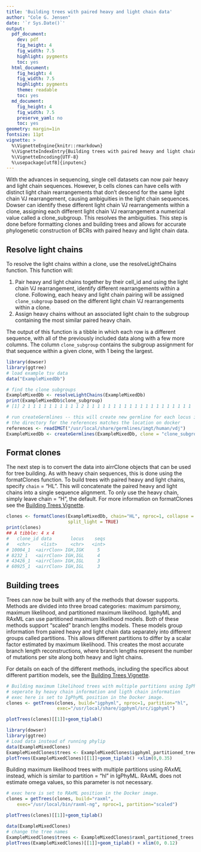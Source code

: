 ```yaml
---
title: 'Building trees with paired heavy and light chain data'
author: "Cole G. Jensen"
date: '`r Sys.Date()`'
output:
  pdf_document:
    dev: pdf
    fig_height: 4
    fig_width: 7.5
    highlight: pygments
    toc: yes
  html_document:
    fig_height: 4
    fig_width: 7.5
    highlight: pygments
    theme: readable
    toc: yes
  md_document:
    fig_height: 4
    fig_width: 7.5
    preserve_yaml: no
    toc: yes
geometry: margin=1in
fontsize: 11pt
vignette: >
  %\VignetteEngine{knitr::rmarkdown}
  %\VignetteIndexEntry{Building trees with paired heavy and light chain data}
  %\VignetteEncoding{UTF-8}  
  %\usepackage[utf8]{inputenc}
---
```


With the advances in sequencing, single cell datasets can now pair heavy and light chain sequences. However, b cells clones can have cells with distinct light chain rearrangements that don't descend for the same light chain VJ rearrangement, causing ambiguities in the light chain sequences. Dowser can identify these different light chain VJ rearrangements within a clone, assigning each different light chain VJ rearrangement a numerical value called a clone_subgroup. This resolves the ambiguities. This step is done before formatting clones and building trees and allows for accurate phylogenetic construction of BCRs with paired heavy and light chain data. 

## Resolve light chains 

To resolve the light chains within a clone, use the resolveLightChains function. This function will:

1. Pair heavy and light chains together by their cell_id and using the light chain VJ rearrangement, identify different rearrangements within a clone. Following, each heavy and light chain pairing will be assigned `clone_subgroup` based on the different light chain VJ rearrangements within a clone. 
2. Assign heavy chains without an associated light chain to the subgroup containing the most similar paired heavy chain.

The output of this function is a tibble in which each row is a different sequence, with all of the previously included data along with a few more columns. The column `clone_subgroup` contains the subgroup assignment for that sequence within a given clone, with 1 being the largest.  

```r
library(dowser)
library(ggtree)
# load example tsv data
data("ExampleMixedDb")

# find the clone subgroups 
ExampleMixedDb <- resolveLightChains(ExampleMixedDb)
print(ExampleMixedDb$clone_subgroup)
# [1] 2 1 1 1 1 1 1 1 1 1 1 2 1 1 1 1 1 1 1 1 1 1 1 1 1 1 1 1 1 1 1 1
```

```r
# run createGermlines -- this will create new germline for each locus in each subgroup 
# the directory for the references matches the location on docker
references <- readIMGT("/usr/local/share/germlines/imgt/human/vdj")
ExampleMixedDb <- createGermlines(ExampleMixedDb, clone = "clone_subgroup_id", nproc = 1)
```

## Format clones

The next step is to convert the data into airrClone objects that can be used for tree building. As with heavy chain sequences, this is done using the formatClones function. To build trees with paired heavy and light chains, specify `chain` = "HL". This will concatenate the paired heavy and light chains into a single sequence alignment. To only use the heavy chain, simply leave chain = "H", the default. For more information on formatClones see the [Building Trees Vignette](Building-Trees-Vignette.md).

```r
clones <- formatClones(ExampleMixedDb, chain="HL", nproc=1, collapse = FALSE, 
                       split_light = TRUE)
print(clones)
## A tibble: 4 x 4
#   clone_id data       locus    seqs
#   <chr>    <list>     <chr>   <int>
# 10004_1  <airrClon> IGH,IGK     5
# 8232_1   <airrClon> IGH,IGL     4
# 43426_1  <airrClon> IGH,IGL     3
# 60925_1  <airrClon> IGH,IGL     3
```
## Building trees 

Trees can now be built with any of the methods that dowser supports. Methods are divided into three broad categories: maximum parsimony, maximum likelihood, and partitioned maximum likelihood. IgphyML and RAxML can use partitioned maximum likelihood models. Both of these methods support "scaled" branch lengths models. These models group information from paired heavy and light chain data separately into different groups called partitions. This allows different partitions to differ by a scalar factor estimated by maximum likelihood. This creates the most accurate branch length reconstructions, where branch lengths represent the number of mutations per site along both heavy and light chains.

For details on each of the different methods, including the specifics about different partition models, see the [Building Trees Vignette](Building-Trees-Vignette.md).

```r
# Building maximum likelihood trees with multiple partitions using IgPhyML where partitions 
# seperate by heavy chain information and ligth chain information
# exec here is set to IgPhyML position in the Docker image.
clones <- getTrees(clones, build="igphyml", nproc=1, partition="hl",
                   exec="/usr/local/share/igphyml/src/igphyml")
```


``` r
plotTrees(clones)[[1]]+geom_tiplab()
```


```r
library(dowser)
library(ggtree)
# Load data instead of running phylip
data(ExampleMixedClones)
ExampleMixedClones$trees <- ExampleMixedClones$igphyml_partitioned_trees
plotTrees(ExampleMixedClones)[[1]]+geom_tiplab() +xlim(0,0.35)
```

Building maximum likelihood trees with multiple partitions using *RAxML* instead, which is similar to partition = "hl" in IgPhyML. RAxML does not estimate omega values, so this parameter is not necessary. 
```r

# exec here is set to RAxML position in the Docker image.
clones = getTrees(clones, build="raxml", 
    exec="/usr/local/bin/raxml-ng", nproc=1, partition="scaled")
```

``` r
plotTrees(clones)[[1]]+geom_tiplab()
```

```r
data(ExampleMixedClones)
# change the tree names
ExampleMixedClones$trees <- ExampleMixedClones$raxml_partitioned_trees
plotTrees(ExampleMixedClones)[[1]]+geom_tiplab() + xlim(0, 0.12)
```
